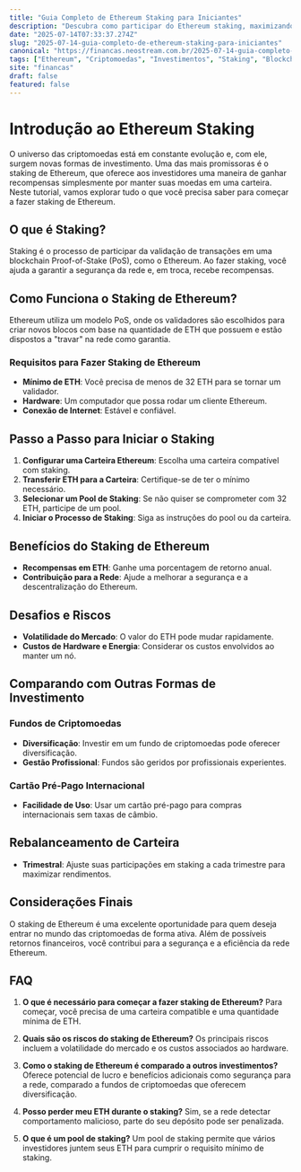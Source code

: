 ```yaml
---
title: "Guia Completo de Ethereum Staking para Iniciantes"
description: "Descubra como participar do Ethereum staking, maximizando seu investimento em criptomoedas com este tutorial detalhado."
date: "2025-07-14T07:33:37.274Z"
slug: "2025-07-14-guia-completo-de-ethereum-staking-para-iniciantes"
canonical: "https://financas.neostream.com.br/2025-07-14-guia-completo-de-ethereum-staking-para-iniciantes"
tags: ["Ethereum", "Criptomoedas", "Investimentos", "Staking", "Blockchain"]
site: "financas"
draft: false
featured: false
---
```


# Introdução ao Ethereum Staking

O universo das criptomoedas está em constante evolução e, com ele, surgem novas formas de investimento. Uma das mais promissoras é o staking de Ethereum, que oferece aos investidores uma maneira de ganhar recompensas simplesmente por manter suas moedas em uma carteira. Neste tutorial, vamos explorar tudo o que você precisa saber para começar a fazer staking de Ethereum.

## O que é Staking?

Staking é o processo de participar da validação de transações em uma blockchain Proof-of-Stake (PoS), como o Ethereum. Ao fazer staking, você ajuda a garantir a segurança da rede e, em troca, recebe recompensas.

## Como Funciona o Staking de Ethereum?

Ethereum utiliza um modelo PoS, onde os validadores são escolhidos para criar novos blocos com base na quantidade de ETH que possuem e estão dispostos a "travar" na rede como garantia.

### Requisitos para Fazer Staking de Ethereum

- **Mínimo de ETH**: Você precisa de menos de 32 ETH para se tornar um validador.
- **Hardware**: Um computador que possa rodar um cliente Ethereum.
- **Conexão de Internet**: Estável e confiável.

## Passo a Passo para Iniciar o Staking

1. **Configurar uma Carteira Ethereum**: Escolha uma carteira compatível com staking.
2. **Transferir ETH para a Carteira**: Certifique-se de ter o mínimo necessário.
3. **Selecionar um Pool de Staking**: Se não quiser se comprometer com 32 ETH, participe de um pool.
4. **Iniciar o Processo de Staking**: Siga as instruções do pool ou da carteira.

## Benefícios do Staking de Ethereum

- **Recompensas em ETH**: Ganhe uma porcentagem de retorno anual.
- **Contribuição para a Rede**: Ajude a melhorar a segurança e a descentralização do Ethereum.

## Desafios e Riscos

- **Volatilidade do Mercado**: O valor do ETH pode mudar rapidamente.
- **Custos de Hardware e Energia**: Considerar os custos envolvidos ao manter um nó.

## Comparando com Outras Formas de Investimento

### Fundos de Criptomoedas

- **Diversificação**: Investir em um fundo de criptomoedas pode oferecer diversificação.
- **Gestão Profissional**: Fundos são geridos por profissionais experientes.

### Cartão Pré-Pago Internacional

- **Facilidade de Uso**: Usar um cartão pré-pago para compras internacionais sem taxas de câmbio.

## Rebalanceamento de Carteira

- **Trimestral**: Ajuste suas participações em staking a cada trimestre para maximizar rendimentos.

## Considerações Finais

O staking de Ethereum é uma excelente oportunidade para quem deseja entrar no mundo das criptomoedas de forma ativa. Além de possíveis retornos financeiros, você contribui para a segurança e a eficiência da rede Ethereum.

## FAQ

1. **O que é necessário para começar a fazer staking de Ethereum?**
   Para começar, você precisa de uma carteira compatible e uma quantidade mínima de ETH.

2. **Quais são os riscos do staking de Ethereum?**
   Os principais riscos incluem a volatilidade do mercado e os custos associados ao hardware.

3. **Como o staking de Ethereum é comparado a outros investimentos?**
   Oferece potencial de lucro e benefícios adicionais como segurança para a rede, comparado a fundos de criptomoedas que oferecem diversificação.

4. **Posso perder meu ETH durante o staking?**
   Sim, se a rede detectar comportamento malicioso, parte do seu depósito pode ser penalizada.

5. **O que é um pool de staking?**
   Um pool de staking permite que vários investidores juntem seus ETH para cumprir o requisito mínimo de staking.
